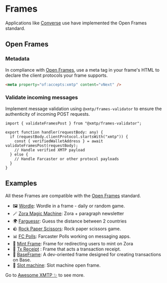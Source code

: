 # Frames

Applications like [Converse](https://converse.app/) use have implemented the Open Frames standard.

## Open Frames

### Metadata

In compliance with [Open Frames](https://github.com/open-frames/standard/blob/v0.0.1/README.md), use a meta tag in your frame's HTML to declare the client protocols your frame supports.

```html
<meta property="of:accepts:xmtp" content="vNext" />
```

### Validate incoming messages

Implement message validation using `@xmtp/frames-validator` to ensure the authenticity of incoming POST requests.

```tsx
import { validateFramesPost } from "@xmtp/frames-validator";

export function handler(requestBody: any) {
  if (requestBody.clientProtocol.startsWith("xmtp")) {
    const { verifiedWalletAddress } = await validateFramesPost(requestBody);
    // Handle verified XMTP payload
  } else {
    // Handle Farcaster or other protocol payloads
  }
}
```

## Examples

All these Frames are compatible with the [Open Frames](https://github.com/open-frames/awesome-open-frames) standard.

- 🖼️ [Wordle](https://openframedl.vercel.app/): Wordle in a frame - daily or random game.
- 🪄 [Zora Magic Machine](https://paragraph.xyz/@zora/zora-magic-machine/): Zora + paragraph newsletter
- 🌍 [Farguessr](https://farguessr.vercel.app/): Guess the distance between 2 countries
- 🪨 [Rock Paper Scissors](https://xmtp-frame-rock-paper-scissors.vercel.app/): Rock paper scissors game.
- 📊 [FC Polls](https://github.com/xmtp-labs/fc-polls): Farcaster Polls working on messaging apps.
- 🌿 [Mint Frame](https://github.com/fabriguespe/mint-frame/): Frame for redirecting users to mint on Zora
- 💸 [Tx Receipt](https://github.com/fabriguespe/tx-receipt-frame) : Frame that acts a transaction receipt.
- 💸 [BaseFrame](https://base-frame-lyart.vercel.app/): A dev-oriented frame designed for creating transactions on Base.
- 🎰 [Slot machine](https://slot-machine-frame.vercel.app/): Slot machine open frame.

Go to [Awesome XMTP ✨](https://github.com/xmtp/awesome-xmtp) to see more.
